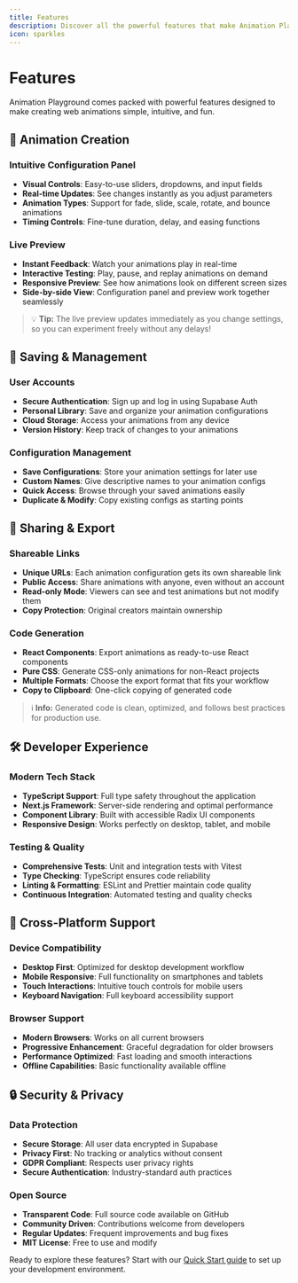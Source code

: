 ```yaml
---
title: Features
description: Discover all the powerful features that make Animation Playground the perfect tool for creating web animations.
icon: sparkles
---
```



# Features

Animation Playground comes packed with powerful features designed to make creating web animations simple, intuitive, and fun.

## 🎨 Animation Creation

### Intuitive Configuration Panel

- **Visual Controls**: Easy-to-use sliders, dropdowns, and input fields
- **Real-time Updates**: See changes instantly as you adjust parameters
- **Animation Types**: Support for fade, slide, scale, rotate, and bounce animations
- **Timing Controls**: Fine-tune duration, delay, and easing functions

### Live Preview

- **Instant Feedback**: Watch your animations play in real-time
- **Interactive Testing**: Play, pause, and replay animations on demand
- **Responsive Preview**: See how animations look on different screen sizes
- **Side-by-side View**: Configuration panel and preview work together seamlessly

> 💡 **Tip:**
  The live preview updates immediately as you change settings, so you can
  experiment freely without any delays!


## 💾 Saving & Management

### User Accounts

- **Secure Authentication**: Sign up and log in using Supabase Auth
- **Personal Library**: Save and organize your animation configurations
- **Cloud Storage**: Access your animations from any device
- **Version History**: Keep track of changes to your animations

### Configuration Management

- **Save Configurations**: Store your animation settings for later use
- **Custom Names**: Give descriptive names to your animation configs
- **Quick Access**: Browse through your saved animations easily
- **Duplicate & Modify**: Copy existing configs as starting points

## 🔗 Sharing & Export

### Shareable Links

- **Unique URLs**: Each animation configuration gets its own shareable link
- **Public Access**: Share animations with anyone, even without an account
- **Read-only Mode**: Viewers can see and test animations but not modify them
- **Copy Protection**: Original creators maintain ownership

### Code Generation

- **React Components**: Export animations as ready-to-use React components
- **Pure CSS**: Generate CSS-only animations for non-React projects
- **Multiple Formats**: Choose the export format that fits your workflow
- **Copy to Clipboard**: One-click copying of generated code

> ℹ️ **Info:**
  Generated code is clean, optimized, and follows best practices for production
  use.


## 🛠️ Developer Experience

### Modern Tech Stack

- **TypeScript Support**: Full type safety throughout the application
- **Next.js Framework**: Server-side rendering and optimal performance
- **Component Library**: Built with accessible Radix UI components
- **Responsive Design**: Works perfectly on desktop, tablet, and mobile

### Testing & Quality

- **Comprehensive Tests**: Unit and integration tests with Vitest
- **Type Checking**: TypeScript ensures code reliability
- **Linting & Formatting**: ESLint and Prettier maintain code quality
- **Continuous Integration**: Automated testing and quality checks

## 📱 Cross-Platform Support

### Device Compatibility

- **Desktop First**: Optimized for desktop development workflow
- **Mobile Responsive**: Full functionality on smartphones and tablets
- **Touch Interactions**: Intuitive touch controls for mobile users
- **Keyboard Navigation**: Full keyboard accessibility support

### Browser Support

- **Modern Browsers**: Works on all current browsers
- **Progressive Enhancement**: Graceful degradation for older browsers
- **Performance Optimized**: Fast loading and smooth interactions
- **Offline Capabilities**: Basic functionality available offline

## 🔒 Security & Privacy

### Data Protection

- **Secure Storage**: All user data encrypted in Supabase
- **Privacy First**: No tracking or analytics without consent
- **GDPR Compliant**: Respects user privacy rights
- **Secure Authentication**: Industry-standard auth practices

### Open Source

- **Transparent Code**: Full source code available on GitHub
- **Community Driven**: Contributions welcome from developers
- **Regular Updates**: Frequent improvements and bug fixes
- **MIT License**: Free to use and modify

Ready to explore these features? Start with our [Quick Start guide](/setup) to set up your development environment.
